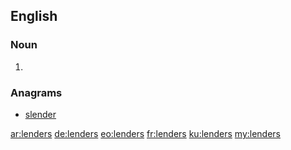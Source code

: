 ==English==

===Noun===
{{head|en|plural}}

# {{plural of|lender|lang=en}}

===Anagrams===
* [[slender#English|slender]]

[[ar:lenders]]
[[de:lenders]]
[[eo:lenders]]
[[fr:lenders]]
[[ku:lenders]]
[[my:lenders]]